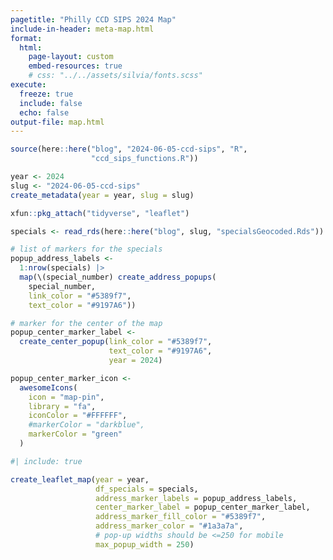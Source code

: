 ```yaml
---
pagetitle: "Philly CCD SIPS 2024 Map"
include-in-header: meta-map.html
format:
  html:
    page-layout: custom
    embed-resources: true
    # css: "../../assets/silvia/fonts.scss"
execute: 
  freeze: true
  include: false
  echo: false
output-file: map.html
---
```


```r
source(here::here("blog", "2024-06-05-ccd-sips", "R",
                  "ccd_sips_functions.R"))
```

```r
year <- 2024
slug <- "2024-06-05-ccd-sips"
create_metadata(year = year, slug = slug)
```

```r
xfun::pkg_attach("tidyverse", "leaflet")
```

```r
specials <- read_rds(here::here("blog", slug, "specialsGeocoded.Rds"))
```

```{=html}
<link rel="stylesheet" href="../../assets/silvia/fonts.scss">
```


```r
# list of markers for the specials
popup_address_labels <-
  1:nrow(specials) |> 
  map(\(special_number) create_address_popups(
    special_number, 
    link_color = "#5389f7",
    text_color = "#9197A6"))

# marker for the center of the map
popup_center_marker_label <-
  create_center_popup(link_color = "#5389f7", 
                      text_color = "#9197A6",
                      year = 2024)

popup_center_marker_icon <-
  awesomeIcons(
    icon = "map-pin",
    library = "fa",
    iconColor = "#FFFFFF",
    #markerColor = "darkblue",
    markerColor = "green"
  )
```

```r
#| include: true

create_leaflet_map(year = year,
                   df_specials = specials,
                   address_marker_labels = popup_address_labels, 
                   center_marker_label = popup_center_marker_label, 
                   address_marker_fill_color = "#5389f7",
                   address_marker_color = "#1a3a7a",
                   # pop-up widths should be <=250 for mobile
                   max_popup_width = 250) 
```
